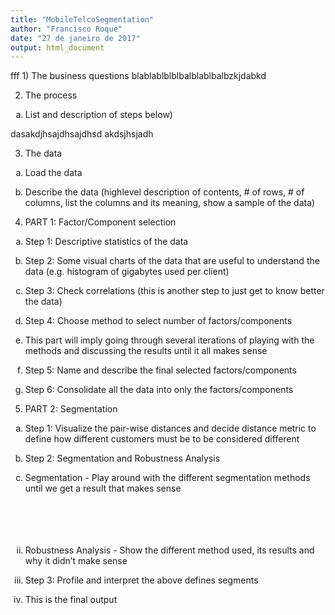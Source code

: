 ```yaml
---
title: "MobileTelcoSegmentation"
author: "Francisco Roque"
date: "27 de janeiro de 2017"
output: html_document
---
```

fff
1)	The business questions
blablablblblbalblablbalbzkjdabkd

2)	The process
a.	List and description of steps below)

dasakdjhsajdhsajdhsd
akdsjhsjadh

3)	The data
a.	Load the data



b.	Describe the data (highlevel description of contents, # of rows, # of columns, list the columns and its meaning, show a sample of the data)



4)	PART 1: Factor/Component selection

a.	Step 1: Descriptive statistics of the data



b.	Step 2: Some visual charts of the data that are useful to understand the data (e.g. histogram of gigabytes used per client)




c.	Step 3: Check correlations (this is another step to just get to know better the data)



d.	Step 4: Choose method to select number of factors/components

i.	This part will imply going through several iterations of playing with the methods and discussing the results until it all makes sense




e.	Step 5: Name and describe the final selected factors/components




f.	Step 6: Consolidate all the data into only the factors/components




5)	PART 2: Segmentation

a.	Step 1: Visualize the pair-wise distances and decide distance metric to define how different customers must be to be considered different




b.	Step 2: Segmentation and Robustness Analysis

i.	Segmentation - Play around with the different segmentation methods until we get a result that makes sense
<br>
<br>
<br>
<br>
<br>
ii.	Robustness Analysis - Show the different method used, its results and why it didn’t make sense






c.	Step 3: Profile and interpret the above defines segments
i.	This is the final output
